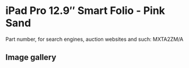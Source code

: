 
# iPad Pro 12.9″ Smart Folio - Pink Sand

Part number, for search engines, auction websites and such: MXTA2ZM/A

## Image gallery

<div style={{ width: "768px" }}>
  <GalleryComponent
    images={[
      {
        original: "/everysource/MXTA2.png",
        thumbnail: "/everypreview/MXTA2.png",
      },
      {
        original: "/everysource/MXTA2_AV1.png",
        thumbnail: "/everypreview/MXTA2_AV1.png",
      },
      {
        original: "/everysource/MXTA2_AV2.png",
        thumbnail: "/everypreview/MXTA2_AV2.png",
      },
      {
        original: "/everysource/MXTA2_AV3.png",
        thumbnail: "/everypreview/MXTA2_AV3.png",
      },
      {
        original: "/everysource/MXTA2_AV4.png",
        thumbnail: "/everypreview/MXTA2_AV4.png",
      }
    ]}
  />
</div>